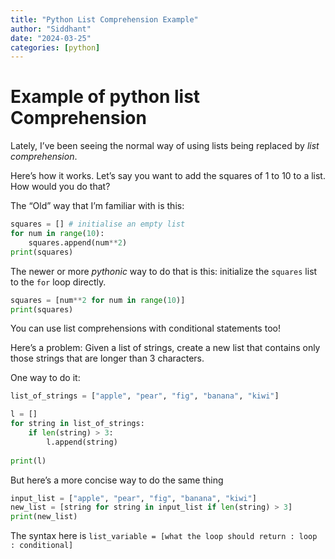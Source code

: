 ```yaml
---
title: "Python List Comprehension Example"
author: "Siddhant"
date: "2024-03-25"
categories: [python] 
---
```


# Example of python list Comprehension 

Lately, I've been seeing the normal way of using lists being replaced by _list comprehension_. 

Here's how it works. Let's say you want to add the squares of 1 to 10 to a list. How would you do that? 

The "Old" way that I'm familiar with is this: 

```python
squares = [] # initialise an empty list 
for num in range(10):
    squares.append(num**2)
print(squares)
```

The newer or more *pythonic* way to do that is this: initialize the `squares` list to the `for` loop directly. 

```python
squares = [num**2 for num in range(10)]
print(squares)
```

You can use list comprehensions with conditional statements too! 

Here's a problem: Given a list of strings, create a new list that contains only those strings that are longer than 3 characters.

One way to do it: 

```python
list_of_strings = ["apple", "pear", "fig", "banana", "kiwi"]

l = []
for string in list_of_strings:
    if len(string) > 3:
        l.append(string)
        
print(l)
```
But here's a more concise way to do the same thing 

```python
input_list = ["apple", "pear", "fig", "banana", "kiwi"]
new_list = [string for string in input_list if len(string) > 3]
print(new_list)
```
The syntax here is `list_variable = [what the loop should return : loop : conditional]`
